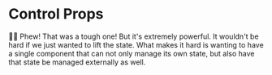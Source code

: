 # Control Props

<EpicVideo url="https://www.epicreact.dev/workshops/advanced-react-patterns/control-props/solution" />

👨‍💼 Phew! That was a tough one! But it's extremely powerful. It wouldn't be hard
if we just wanted to lift the state. What makes it hard is wanting to have a
single component that can not only manage its own state, but also have that
state be managed externally as well.
